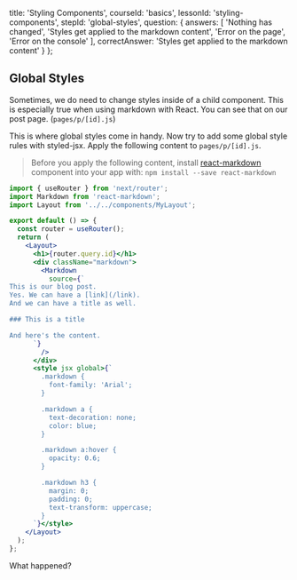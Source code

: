 
  title: 'Styling Components',
  courseId: 'basics',
  lessonId: 'styling-components',
  stepId: 'global-styles',
  question: {
    answers: [
      'Nothing has changed',
      'Styles get applied to the markdown content',
      'Error on the page',
      'Error on the console'
    ],
    correctAnswer: 'Styles get applied to the markdown content'
  }
};

## Global Styles

Sometimes, we do need to change styles inside of a child component. This is especially true when using markdown with React. You can see that on our post page. (`pages/p/[id].js`)

This is where global styles come in handy. Now try to add some global style rules with styled-jsx. Apply the following content to `pages/p/[id].js`.

> Before you apply the following content, install [react-markdown](https://github.com/rexxars/react-markdown) component into your app with: `npm install --save react-markdown`

```jsx
import { useRouter } from 'next/router';
import Markdown from 'react-markdown';
import Layout from '../../components/MyLayout';

export default () => {
  const router = useRouter();
  return (
    <Layout>
      <h1>{router.query.id}</h1>
      <div className="markdown">
        <Markdown
          source={`
This is our blog post.
Yes. We can have a [link](/link).
And we can have a title as well.

### This is a title

And here's the content.
      `}
        />
      </div>
      <style jsx global>{`
        .markdown {
          font-family: 'Arial';
        }

        .markdown a {
          text-decoration: none;
          color: blue;
        }

        .markdown a:hover {
          opacity: 0.6;
        }

        .markdown h3 {
          margin: 0;
          padding: 0;
          text-transform: uppercase;
        }
      `}</style>
    </Layout>
  );
};
```

What happened?

